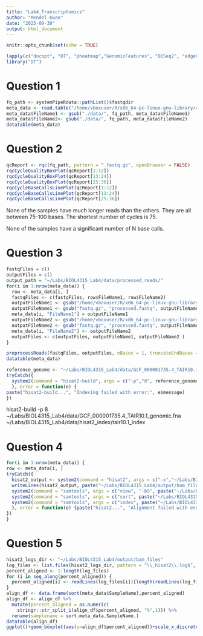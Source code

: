 ```yaml
---
title: "Lab4_Transcriptomics"
author: "Mendel Kwan"
date: "2025-09-30"
output: html_document
---
```


```r
knitr::opts_chunk$set(echo = TRUE)
```

```r

lapply(c("docopt", "DT", "pheatmap","GenomicFeatures", "DESeq2", "edgeR", "systemPipeR", "systemPipeRdata", "BiocStyle", "GO.db", "dplyr", "tidyr", "stringr", "Rqc", "QuasR", "DT", "ape", "clusterProfiler","biomaRt","EnhancedVolcano"), require, character.only = TRUE)
library("DT")
```
# Question 1

```r
fq_path <- systemPipeRdata::pathList()$fastqdir
meta_data <- read.table("/home/vboxuser/R/x86_64-pc-linux-gnu-library/4.5/systemPipeRdata/extdata/param/targetsPE.txt", header = TRUE)
meta_data$FileName1 <- gsub("./data/", fq_path, meta_data$FileName1)
meta_data$FileName2<- gsub("./data/", fq_path, meta_data$FileName2)
datatable(meta_data)
```

# Question 2

```r
qcReport <- rqc(fq_path, pattern = ".fastq.gz", openBrowser = FALSE)
rqcCycleQualityBoxPlot(qcReport[1:12])
rqcCycleQualityBoxPlot(qcReport[13:24])
rqcCycleQualityBoxPlot(qcReport[25:36])
rqcCycleBaseCallsLinePlot(qcReport[1:12])
rqcCycleBaseCallsLinePlot(qcReport[13:24])
rqcCycleBaseCallsLinePlot(qcReport[25:36])
```

None of the samples have much longer reads than the others.  They are all between 75-100 bases.  The shortest number of cycles is 75.

None of the samples have a significant number of N base calls.

# Question 3

```r
fastqFiles = c()
outputFiles = c()
output_path = "~/Labs/BIOL4315_Lab4/data/processed_reads/"
for(i in 1:nrow(meta_data)) {
  row <- meta_data[i, ]
  fastqFiles <- c(fastqFiles, row$FileName1, row$FileName2)
  outputFileName1 <- gsub("/home/vboxuser/R/x86_64-pc-linux-gnu-library/4.5/systemPipeRdata/extdata/fastq/", output_path, row$FileName1)
  outputFileName1 <- gsub("fastq.gz", "processed.fastq", outputFileName1)
  meta_data[i, "FileName1"] = outputFileName1
  outputFileName2 <- gsub("/home/vboxuser/R/x86_64-pc-linux-gnu-library/4.5/systemPipeRdata/extdata/fastq/", output_path, row$FileName2)
  outputFileName2 <- gsub("fastq.gz", "processed.fastq", outputFileName2)
  meta_data[i, "FileName2"] <- outputFileName2
  outputFiles <- c(outputFiles, outputFileName1, outputFileName2 )
}

preprocessReads(fastqFiles, outputFiles, nBases = 1, truncateEndBases = 3, Lpattern = "GCCCGGGTAA")
datatable(meta_data)

```

```r
reference_genome <- "~/Labs/BIOL4315_Lab4/data/GCF_000001735.4_TAIR10.1_genomic.fna"
tryCatch({
  system2(command = "hisat2-build", args = c("-p","8", reference_genome, "~/Labs/BIOL4315_Lab4/data/hisat2_index/tair10.1_index"), stdout = TRUE, stderr = TRUE)
  }, error = function(e) {
paste("hisat2-build...", "Indexing failed with error:", e$message)
})
```

hisat2-build -p 8 ~/Labs/BIOL4315_Lab4/data/GCF_000001735.4_TAIR10.1_genomic.fna ~/Labs/BIOL4315_Lab4/data/hisat2_index/tair10.1_index

# Question 4
```r
for(i in 1:nrow(meta_data)) {
row <- meta_data[i, ]
tryCatch({
  hisat2_output <- system2(command = "hisat2", args = c("-x","~/Labs/BIOL4315_Lab4/data/hisat2_index/tair10.1_index", row$FileName1, "-p", "8", "-S", paste("~/Labs/BIOL4315_Lab4/output/sam_files/", row$SampleName, ".sam", sep = "" )), stdout = TRUE, stderr = TRUE)
  writeLines(hisat2_output, paste("~/Labs/BIOL4315_Lab4/output/bam_files/", row$SampleName, "_hisat2.log", sep = "") )
  system2(command = "samtools", args = c("view", "-bS", paste("~/Labs/BIOL4315_Lab4/output/sam_files/", row$SampleName, ".sam", sep = ""), ">", paste("~/Labs/BIOL4315_Lab4/output/bam_files/", row$SampleName, ".bam", sep = "")), stdout = TRUE, stderr = TRUE)
  system2(command = "samtools", args = c("sort", paste("~/Labs/BIOL4315_Lab4/output/bam_files/", row$SampleName, ".bam", sep = ""), "-o", paste("~/Labs/BIOL4315_Lab4/output/bam_files/", row$SampleName, ".sorted.bam", sep = "")), stdout = TRUE, stderr = TRUE)
  system2(command = "samtools", args = c("index", paste("~/Labs/BIOL4315_Lab4/output/bam_files/", row$SampleName, ".sorted.bam", sep = "")), stdout = TRUE, stderr = TRUE)
  }, error = function(e) {paste("hisat2...", "Alignment failed with error:", e$message)
})
}
```

# Question 5

```r
hisat2_logs_dir <- "~/Labs/BIOL4315_Lab4/output/bam_files"
log_files <- list.files(hisat2_logs_dir, pattern = "\\_hisat2\\.log$", full.names = TRUE)
percent_aligned <- 1:length(log_files)
for (i in seq_along(percent_aligned)) {
  percent_aligned[i] <- readLines(log_files[i])[length(readLines(log_files[i]))]
}
align_df <- data.frame(sort(meta_data$SampleName),percent_aligned)
align_df <- align_df %>% 
  mutate(percent_aligned = as.numeric(
    stringr::str_split_i(align_df$percent_aligned, "%",1))) %>% 
  rename(samplename = sort.meta_data.SampleName.)
datatable(align_df)
ggplot()+geom_boxplot(aes(y=align_df$percent_aligned))+scale_x_discrete()+labs(title = "Alignment of A. thaliana Transcript Samples", y = "Percentage Reads Aligned")
```
